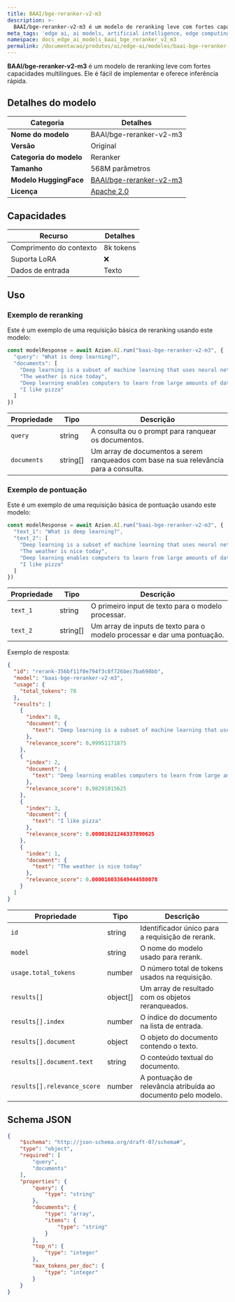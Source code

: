 ```yaml
---
title: BAAI/bge-reranker-v2-m3
description: >-
  BAAI/bge-reranker-v2-m3 é um modelo de reranking leve com fortes capacidades multilíngues.
meta_tags: 'edge ai, ai models, artificial intelligence, edge computing'
namespace: docs_edge_ai_models_baai_bge_reranker_v2_m3
permalink: /documentacao/produtos/ai/edge-ai/modelos/baai-bge-reranker-v2-m3/
---
```


**BAAI/bge-reranker-v2-m3** é um modelo de reranking leve com fortes capacidades multilíngues. Ele é fácil de implementar e oferece inferência rápida.

## Detalhes do modelo

| Categoria | Detalhes |
|----------|---------|
| **Nome do modelo** | BAAI/bge-reranker-v2-m3 |
| **Versão** | Original |
| **Categoria do modelo** | Reranker |
| **Tamanho** | 568M parâmetros |
| **Modelo HuggingFace** | [BAAI/bge-reranker-v2-m3](https://huggingface.co/BAAI/bge-reranker-v2-m3) |
| **Licença** | [Apache 2.0](https://choosealicense.com/licenses/apache-2.0/) |

## Capacidades

| Recurso | Detalhes |
|---------|--------|
  | Comprimento do contexto | 8k tokens |
| Suporta LoRA | ❌ |
| Dados de entrada | Texto |

## Uso 

### Exemplo de reranking

Este é um exemplo de uma requisição básica de reranking usando este modelo:

```ts
const modelResponse = await Azion.AI.run("baai-bge-reranker-v2-m3", {
  "query": "What is deep learning?",
  "documents": [
    "Deep learning is a subset of machine learning that uses neural networks with many layers",
    "The weather is nice today",
    "Deep learning enables computers to learn from large amounts of data",
    "I like pizza"
  ]
})
```

| Propriedade | Tipo | Descrição |
|------------|------|-------------|
| `query` | string | A consulta ou o prompt para ranquear os documentos. |
| `documents` | string[] | Um array de documentos a serem ranqueados com base na sua relevância para a consulta. |

### Exemplo de pontuação

Este é um exemplo de uma requisição básica de pontuação usando este modelo:

```ts
const modelResponse = await Azion.AI.run("baai-bge-reranker-v2-m3", {
  "text_1": "What is deep learning?",
  "text_2": [
    "Deep learning is a subset of machine learning that uses neural networks with many layers",
    "The weather is nice today",
    "Deep learning enables computers to learn from large amounts of data",
    "I like pizza"
  ]
})
```

| Propriedade | Tipo | Descrição |
|------------|------|-------------|
| `text_1` | string | O primeiro input de texto para o modelo processar. |
| `text_2` | string[] | Um array de inputs de texto para o modelo processar e dar uma pontuação. |

Exemplo de resposta:

```json
{
  "id": "rerank-356bf11f0e794f3c8f726bec7ba698bb",
  "model": "baai-bge-reranker-v2-m3",
  "usage": {
    "total_tokens": 78
  },
  "results": [
    {
      "index": 0,
      "document": {
        "text": "Deep learning is a subset of machine learning that uses neural networks with many layers"
      },
      "relevance_score": 0.99951171875
    },
    {
      "index": 2,
      "document": {
        "text": "Deep learning enables computers to learn from large amounts of data"
      },
      "relevance_score": 0.98291015625
    },
    {
      "index": 3,
      "document": {
        "text": "I like pizza"
      },
      "relevance_score": 0.00001621246337890625
    },
    {
      "index": 1,
      "document": {
        "text": "The weather is nice today"
      },
      "relevance_score": 0.000016033649444580078
    }
  ]
}
```

| Propriedade                   | Tipo   | Descrição                                                |
| --------------------------- | ------ | ---------------------------------------------------------- |
| `id`                        | string | Identificador único para a requisição de rerank.                |
| `model`                     | string | O nome do modelo usado para rerank.                  |
| `usage.total_tokens`        | number | O número total de tokens usados na requisição.            |
| `results[]`                   | object[] | Um array de resultado com os objetos reranqueados.                       |
| `results[].index`           | number | O índice do documento na lista de entrada.               |
| `results[].document`        | object | O objeto do documento contendo o texto.                   |
| `results[].document.text`   | string | O conteúdo textual do documento.                       |
| `results[].relevance_score` | number | A pontuação de relevância atribuída ao documento pelo modelo. |


## Schema JSON

```json
{
    "$schema": "http://json-schema.org/draft-07/schema#",
    "type": "object",
    "required": [
        "query",
        "documents"
    ],
    "properties": {
        "query": {
            "type": "string"
        },
        "documents": {
            "type": "array",
            "items": {
                "type": "string"
            }
        },
        "top_n": {
            "type": "integer"
        },
        "max_tokens_per_doc": {
            "type": "integer"
        }
    }
}
```